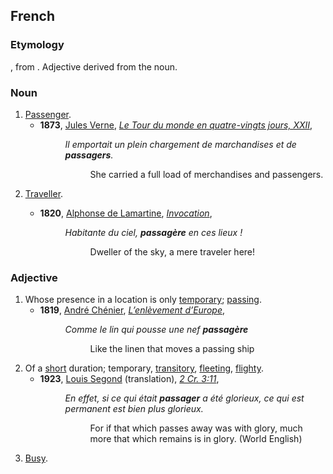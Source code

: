 ==French==

===Etymology===
{{MF.}} {{term|passagier}}, from {{term|passage}}. Adjective derived from the noun.

===Noun===
{{fr-noun|m|s|passagère}}

# [[Passenger]].
#*'''1873''', [[w:Jules Verne|Jules Verne]], ''[[s:Le Tour du monde en quatre-vingts jours - Chapitre 22|Le Tour du monde en quatre-vingts jours, XXII]]'',
#*: ''Il emportait un plein chargement de marchandises et de '''passagers'''.''
#*:: She carried a full load of merchandises and passengers.
# {{archaic|lang=fr}} [[Traveller]].
#*'''1820''', [[w:Alphonse de Lamartine|Alphonse de Lamartine]], ''[[s:Invocation|Invocation]]'',
#*: ''Habitante du ciel, '''passagère''' en ces lieux !''
#*:: Dweller of the sky, a mere traveler here!

===Adjective===
{{fr-adj|f=passagère}}

# Whose presence in a location is only [[temporary]]; [[passing]].
#*'''1819''', [[w:André Chénier|André Chénier]], ''[[s:L’enlèvement d’Europe|L’enlèvement d’Europe]]'',
#*:''Comme le lin qui pousse une nef '''passagère'''''
#*::Like the linen that moves a passing ship
# Of a [[short]] duration; temporary, [[transitory]], [[fleeting]], [[flighty]].
#*'''1923''', [[w:Louis Segond|Louis Segond]] (translation), ''[[s:Deuxième épître aux Corinthiens - Crampon|2 Cr. 3:11]]'',
#*:''En effet, si ce qui était '''passager''' a été glorieux, ce qui est permanent est bien plus glorieux.''
#*::For if that which passes away was with glory, much more that which remains is in glory. (World English)
# {{informal|lang=fr}} {{italbrac|of a street or place}} [[Busy]].